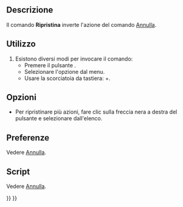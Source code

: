 <languages/>

{{Docnav/it
|[[Std_Undo/it|Annulla]]
|[[Std_Cut/it|Taglia]]
|[[Std_Edit_Menu/it|Menu Modifica]]
|IconL=Std_Undo.svg
|IconR=Std_Cut.svg
|IconC=Freecad.svg
}}

<div class="mw-translate-fuzzy">
{{GuiCommand/it
|Name=Std_Redo
|Name/it=Ripristina
|MenuLocation=Modifica → Ripristina
|Workbenches=Tutti
|Shortcut={{KEY|Ctrl}}+{{KEY|Y}}
|SeeAlso=[[Std_Undo/it|Annulla]]
}}
</div>

<span id="Description"></span>
==Descrizione== 

Il comando '''Ripristina''' inverte l'azione del comando [[Std_Undo/it|Annulla]].

<span id="Usage"></span>
==Utilizzo==

<div class="mw-translate-fuzzy">
# Esistono diversi modi per invocare il comando:
#* Premere il pulsante {{Button|[[Image:Std_Redo.svg|16px]] Ripristina}}.
#* Selezionare l'opzione {{MenuCommand|Modifica → [[Image:Std_Redo.svg|16px]] Ripristina}} dal menu.
#* Usare la scorciatoia da tastiera: {{KEY|Ctrl}}+{{KEY|Y}}.
</div>

<span id="Options"></span>
==Opzioni==

<div class="mw-translate-fuzzy">
* Per ripristinare più azioni, fare clic sulla freccia nera a destra del pulsante {{Button|[[Image:Std_Redo.svg|16px]] Ripristina}} e selezionare dall'elenco.
</div>

<span id="Preferences"></span>
==Preferenze==

Vedere [[Std_Undo/it#Preferenze|Annulla]].

<span id="Scripting"></span>
==Script==

Vedere [[Std_Undo/it#Script|Annulla]].


{{Docnav/it
|[[Std_Undo/it|Annulla]]
|[[Std_Cut/it|Taglia]]
|[[Std_Edit_Menu/it|Menu Modifica]]
|IconL=Std_Undo.svg
|IconR=Std_Cut.svg
|IconC=Freecad.svg
}}

{{Std_Base_navi{{#translation:}}}}
{{Userdocnavi{{#translation:}}}}